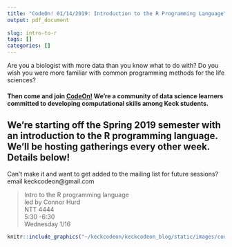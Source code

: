```yaml
---
title: "CodeOn! 01/14/2019: Introduction to the R Programming Language"
output: pdf_document
  
slug: intro-to-r
tags: []
categories: []
---
```



Are you a biologist with more data than you know what to do with? 
Do you wish you were more familiar with common programming methods for the life sciences? 

#### Then come and join [CodeOn!](https://keckcodeon.netlify.com) We're a community of data science learners committed to developing computational skills among Keck students. 

## We're starting off the Spring 2019 semester with an introduction to the R programming language. We'll be hosting gatherings every other week. Details below!

Can't make it and want to get added to the mailing list for future sessions? email keckcodeon@gmail.com

> Intro to the R programming language  
led by Connor Hurd  
NTT 4444  
5:30 -6:30  
Wednesday 1/16 

```r
knitr::include_graphics("~/keckcodeon/keckcodeon_blog/static/images/code_on_wheel.png")
```

